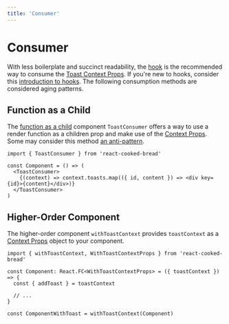 ```yaml
---
title: 'Consumer'
---
```


# Consumer

With less boilerplate and succinct readability, the [hook](/hook) is the recommended way to consume the [Toast Context Props](/hook#props). If you're new to hooks, consider this [introduction to hooks](https://reactjs.org/docs/hooks-intro.html). The following consumption methods are considered aging patterns.

## Function as a Child

The [function as a child](https://reactjs.org/docs/render-props.html#using-props-other-than-render) component `ToastConsumer` offers a way to use a render function as a children prop and make use of the [Context Props](/hook#props). Some may consider this method [an anti-pattern](https://americanexpress.io/faccs-are-an-antipattern/).

```tsx
import { ToastConsumer } from 'react-cooked-bread'

const Component = () => (
  <ToastConsumer>
    {(context) => context.toasts.map(({ id, content }) => <div key={id}>{content}</div>)}
  </ToastConsumer>
)
```

## Higher-Order Component

The higher-order component `withToastContext` provides `toastContext` as a [Context Props](/hook#props) object to your component.

```tsx
import { withToastContext, WithToastContextProps } from 'react-cooked-bread'

const Component: React.FC<WithToastContextProps> = ({ toastContext }) => {
  const { addToast } = toastContext

  // ...
}

const ComponentWithToast = withToastContext(Component)
```
